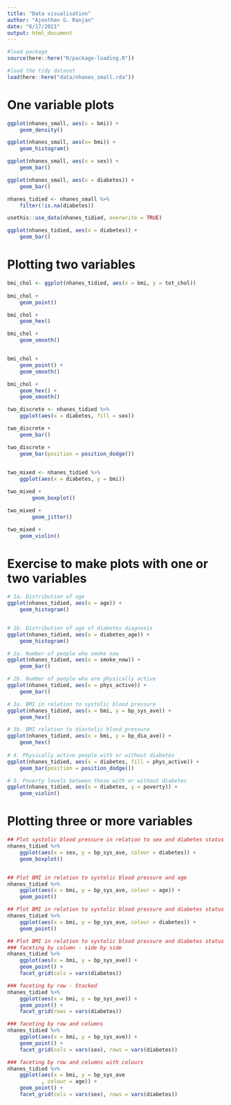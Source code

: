 ```yaml
---
title: "Data visualisation"
author: "Ajenthen G. Ranjan"
date: "6/17/2021"
output: html_document
---
```


```r
#load package
source(here::here("R/package-loading.R"))

#load the tidy dataset
load(here::here("data/nhanes_small.rda"))

```

# One variable plots
```r
ggplot(nhanes_small, aes(x = bmi)) +
    geom_density()

ggplot(nhanes_small, aes(x= bmi)) + 
    geom_histogram()
```
```r

ggplot(nhanes_small, aes(x = sex)) + 
    geom_bar()

ggplot(nhanes_small, aes(x = diabetes)) + 
    geom_bar()


```

```r

nhanes_tidied <- nhanes_small %>% 
    filter(!is.na(diabetes))

usethis::use_data(nhanes_tidied, overwrite = TRUE)

ggplot(nhanes_tidied, aes(x = diabetes)) + 
    geom_bar()

```

# Plotting two variables

```r
bmi_chol <- ggplot(nhanes_tidied, aes(x = bmi, y = tot_chol))
    
bmi_chol +
    geom_point()

bmi_chol +
    geom_hex()

bmi_chol + 
    geom_smooth()


bmi_chol + 
    geom_point() +
    geom_smooth()

bmi_chol + 
    geom_hex() +
    geom_smooth()
```

```r
two_discrete <- nhanes_tidied %>% 
    ggplot(aes(x = diabetes, fill = sex))

two_discrete + 
    geom_bar()

two_discrete + 
    geom_bar(position = position_dodge())
    

```

```r

two_mixed <- nhanes_tidied %>% 
    ggplot(aes(x = diabetes, y = bmi))

two_mixed + 
        geom_boxplot()

two_mixed + 
        geom_jitter()

two_mixed +
    geom_violin()


```

# Exercise to make plots with one or two variables

```r
# 1a. Distribution of age
ggplot(nhanes_tidied, aes(x = age)) +
    geom_histogram()


# 1b. Distribution of age of diabetes diagnosis
ggplot(nhanes_tidied, aes(x = diabetes_age)) +
    geom_histogram()

# 2a. Number of people who smoke now
ggplot(nhanes_tidied, aes(x = smoke_now)) +
    geom_bar()

# 2b. Number of people who are physically active
ggplot(nhanes_tidied, aes(x = phys_active)) +
    geom_bar()

# 3a. BMI in relation to systolic blood pressure
ggplot(nhanes_tidied, aes(x = bmi, y = bp_sys_ave)) +
    geom_hex()

# 3b. BMI relation to diastolic blood pressure
ggplot(nhanes_tidied, aes(x = bmi, y = bp_dia_ave)) +
    geom_hex()
    
# 4. Physically active people with or without diabetes
ggplot(nhanes_tidied, aes(x = diabetes, fill = phys_active)) +
    geom_bar(position = position_dodge())

# 5. Poverty levels between those with or without diabetes
ggplot(nhanes_tidied, aes(x = diabetes, y = poverty)) +
    geom_violin()

```
# Plotting three or more variables

```r
## Plot systolic blood pressure in relation to sex and diabetes status
nhanes_tidied %>% 
    ggplot(aes(x = sex, y = bp_sys_ave, colour = diabetes)) +
    geom_boxplot()


## Plot BMI in relation to systolic blood pressure and age
nhanes_tidied %>%
    ggplot(aes(x = bmi, y = bp_sys_ave, colour = age)) +
    geom_point()

## Plot BMI in relation to systolic blood pressure and diabetes status
nhanes_tidied %>% 
    ggplot(aes(x = bmi, y = bp_sys_ave, colour = diabetes)) +
    geom_point()

```
```r
## Plot BMI in relation to systolic blood pressure and diabetes status using
### faceting by column - side by side
nhanes_tidied %>% 
    ggplot(aes(x = bmi, y = bp_sys_ave)) +
    geom_point() +
    facet_grid(cols = vars(diabetes))

### faceting by row - Stacked
nhanes_tidied %>% 
    ggplot(aes(x = bmi, y = bp_sys_ave)) +
    geom_point() +
    facet_grid(rows = vars(diabetes))

### faceting by row and columns
nhanes_tidied %>% 
    ggplot(aes(x = bmi, y = bp_sys_ave)) +
    geom_point() +
    facet_grid(cols = vars(sex), rows = vars(diabetes))

### faceting by row and columns with colours
nhanes_tidied %>% 
    ggplot(aes(x = bmi, y = bp_sys_ave
           , colour = age)) +
    geom_point() +
    facet_grid(cols = vars(sex), rows = vars(diabetes))

```

